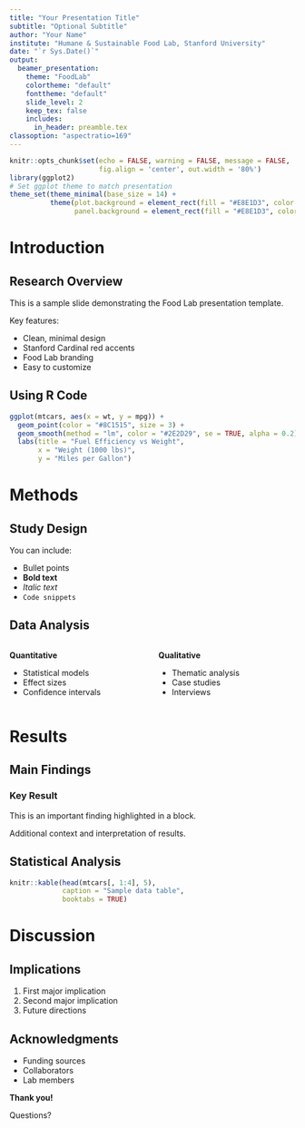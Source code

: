 ```yaml
---
title: "Your Presentation Title"
subtitle: "Optional Subtitle"
author: "Your Name"
institute: "Humane & Sustainable Food Lab, Stanford University"
date: "`r Sys.Date()`"
output:
  beamer_presentation:
    theme: "FoodLab"
    colortheme: "default"
    fonttheme: "default"
    slide_level: 2
    keep_tex: false
    includes:
      in_header: preamble.tex
classoption: "aspectratio=169"
---
```


```r
knitr::opts_chunk$set(echo = FALSE, warning = FALSE, message = FALSE,
                      fig.align = 'center', out.width = '80%')
library(ggplot2)
# Set ggplot theme to match presentation
theme_set(theme_minimal(base_size = 14) + 
          theme(plot.background = element_rect(fill = "#E8E1D3", color = NA),
                panel.background = element_rect(fill = "#E8E1D3", color = NA)))
```

# Introduction

## Research Overview

This is a sample slide demonstrating the Food Lab presentation template.

Key features:

- Clean, minimal design
- Stanford Cardinal red accents
- Food Lab branding
- Easy to customize

## Using R Code

```r
ggplot(mtcars, aes(x = wt, y = mpg)) +
  geom_point(color = "#8C1515", size = 3) +
  geom_smooth(method = "lm", color = "#2E2D29", se = TRUE, alpha = 0.2) +
  labs(title = "Fuel Efficiency vs Weight",
       x = "Weight (1000 lbs)",
       y = "Miles per Gallon")
```

# Methods

## Study Design

You can include:

- Bullet points
- **Bold text**
- *Italic text*
- `Code snippets`

## Data Analysis

::: {.columns}
:::: {.column width="50%"}
**Quantitative**

- Statistical models
- Effect sizes
- Confidence intervals
::::

:::: {.column width="50%"}
**Qualitative**

- Thematic analysis
- Case studies
- Interviews
::::
:::

# Results

## Main Findings

:::block
### Key Result
This is an important finding highlighted in a block.
:::

Additional context and interpretation of results.

## Statistical Analysis

```r
knitr::kable(head(mtcars[, 1:4], 5),
             caption = "Sample data table",
             booktabs = TRUE)
```

# Discussion

## Implications

1. First major implication
2. Second major implication
3. Future directions

## Acknowledgments

- Funding sources
- Collaborators
- Lab members

\vspace{1cm}

\centering
**Thank you!**

Questions?
